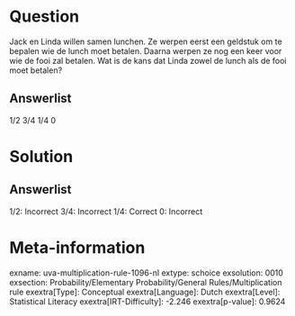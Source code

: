 Question
========

Jack en Linda willen samen lunchen. Ze werpen eerst een geldstuk om te
bepalen wie de lunch moet betalen. Daarna werpen ze nog een keer voor
wie de fooi zal betalen. Wat is de kans dat Linda zowel de lunch als de
fooi moet betalen?\

Answerlist
----------

1/2
3/4
1/4
0

Solution
========

Answerlist
----------

1/2: Incorrect
3/4: Incorrect
1/4: Correct
0: Incorrect

Meta-information
================
exname: uva-multiplication-rule-1096-nl
extype: schoice
exsolution: 0010
exsection: Probability/Elementary Probability/General Rules/Multiplication rule
exextra[Type]: Conceptual
exextra[Language]: Dutch
exextra[Level]: Statistical Literacy
exextra[IRT-Difficulty]: -2.246
exextra[p-value]: 0.9624
